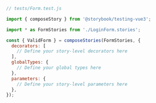 ```js
// tests/Form.test.js

import { composeStory } from '@storybook/testing-vue3';

import * as FormStories from './LoginForm.stories';

const { ValidForm } = composeStories(FormStories, {
  decorators: [
    // Define your story-level decorators here
  ],
  globalTypes: {
    // Define your global types here
  },
  parameters: {
    // Define your story-level parameters here
  },
});
```
